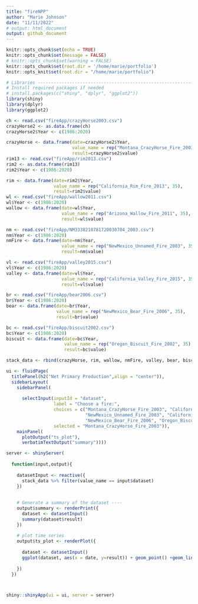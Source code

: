 ```yaml
---
title: "fireNPP"
author: "Marie Johnson"
date: "11/11/2022"
# output: html_document
output: github_document
---
```


```r
knitr::opts_chunk$set(echo = TRUE)
knitr::opts_chunk$set(message = FALSE)
# knitr::opts_chunk$set(warning = FALSE)
knitr::opts_chunk$set(root.dir = '/home/marie/portfolio')
knitr::opts_knit$set(root.dir = "/home/marie/portfolio")
```

```r
# Libraries ---------------------------------------------------------------
# Install required packages if needed
# install.packages(c("shiny", "dplyr", "ggplot2"))
library(shiny)
library(dplyr)
library(ggplot2)
```

```r
ch <- read.csv("fireApp/crazyHorse2003.csv") 
crazyHorse2 <- as.data.frame(ch)
crazyHorse2$Year <- c(1986:2020)

crazyHorse <- data.frame(date=crazyHorse2$Year, 
                         value_name = rep("Montana_CrazyHorse_Fire_2003", 35),
                         result=crazyHorse2$value)
rim13 <- read.csv("fireApp/rim2013.csv")
rim2 <- as.data.frame(rim13)
rim2$Year <- c(1986:2020)

rim <- data.frame(date=rim2$Year, 
                  value_name = rep("California_Rim_Fire_2013", 35),
                  result=rim2$value)
wl <- read.csv("fireApp/wallow2011.csv")
wl$Year <- c(1986:2020)
wallow <- data.frame(date=wl$Year, 
                     value_name = rep("Arizona_Wallow_Fire_2011", 35),
                     result=wl$value)

nm <- read.csv("fireApp/NM3338210781720030704_2003.csv")
nm$Year <- c(1986:2020)
nmFire <- data.frame(date=nm$Year, 
                     value_name = rep("NewMexico_Unnamed_Fire_2003", 35),
                     result=nm$value)

vl <- read.csv("fireApp/valley2015.csv")
vl$Year <- c(1986:2020)
valley <- data.frame(date=vl$Year, 
                     value_name = rep("California_Valley_Fire_2015", 35),
                     result=vl$value)

br <- read.csv("fireApp/bear2006.csv")
br$Year <- c(1986:2020)
bear <- data.frame(date=br$Year, 
                   value_name = rep("NewMexico_Bear_Fire_2006", 35),
                   result=br$value)

bc <- read.csv("fireApp/biscuit2002.csv")
bc$Year <- c(1986:2020)
biscuit <- data.frame(date=bc$Year, 
                      value_name = rep("Oregon_Biscuit_Fire_2002", 35),
                      result=bc$value)

stack_data <- rbind(crazyHorse, rim, wallow, nmFire, valley, bear, biscuit)
```

```r

ui <- fluidPage(
  titlePanel(h2("Net Primary Production",align = "center")),
  sidebarLayout(    
    sidebarPanel(
      
      selectInput(inputId = "dataset",
                  label = "Choose a fire:",
                  choices = c("Montana_CrazyHorse_Fire_2003", "California_Rim_Fire_2013", "Arizona_Wallow_Fire_2011",
                              "NewMexico_Unnamed_Fire_2003", "California_Valley_Fire_2015",
                              "NewMexico_Bear_Fire_2006", "Oregon_Biscuit_Fire_2002"), 
                  selected = "Montana_CrazyHorse_Fire_2003")),
    mainPanel(
      plotOutput("ts_plot"),
      verbatimTextOutput("summary"))))

server <- shinyServer(
  
  function(input,output){
    
    datasetInput <- reactive({
      stack_data %>% filter(value_name == input$dataset)
    })
    
    
    # Generate a summary of the dataset ----
    output$summary <- renderPrint({
      dataset <- datasetInput()
      summary(dataset$result)
    })
    
    # plot time series
    output$ts_plot <- renderPlot({
      
      dataset <- datasetInput()
      ggplot(dataset, aes(x = date, y=result)) + geom_point() +geom_line()
      
    })
  })



shiny::shinyApp(ui = ui, server = server)
```

